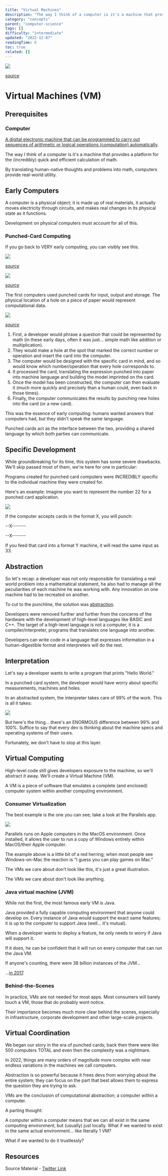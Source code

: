 ```yaml
---
title: "Virtual Machines"
description: "The way I think of a computer is it's a machine that provides a platform for the (incredibly) quick and efficient calculation of math."
category: "concepts"
parent: "computer-science"
tags: []
difficulty: "intermediate"
updated: "2022-12-07"
readingTime: 6
toc: true
related: []
---
```


![](/images/virtual-machine-banner.png)

[*source*](https://yasirurandika.medium.com/virtual-machines-937c99156ca5)

# Virtual Machines (VM)

## Prerequisites

### Computer

[A digital electronic machine that can be programmed to carry out sequences of arithmetic or logical operations (computation) automatically](https://en.wikipedia.org/wiki/Computer). 

The way I think of a computer is it's a machine that provides a platform for the (incredibly) quick and efficient calculation of math. 

By translating human-native thoughts and problems into math, computers provide real-world utility.

## Early Computers

A computer is a physical object; it is made up of real materials, it actually moves electricity through circuits, and makes real changes in its physical state as it functions. 

Development on physical computers must account for all of this.

### Punched-Card Computing

If you go back to VERY early computing, you can visibly see this. 

![](/images/virtual-machine-punch-card-1.jpeg)

[*source*](https://www.alamy.com/stock-photo/computer-punch-cards.html?sortBy=relevant)

![](/images/virtual-machine-punch-card-2.jpeg)

[*source*](https://www.computerhistory.org/revolution/memory-storage/8/326/924)

The first computers used punched cards for input, output and storage. The physical location of a hole on a piece of paper would represent computational data.

![](/images/virtual-machine-punch-card-3.jpeg)

[*source*](https://commons.wikimedia.org/wiki/File:Used_Punchcard_\(5151286161\).jpg)

1.  First, a developer would phrase a question that could be represented by math (in these early days, often it was just... simple math like addition or multiplication).
2.  They would make a hole at the spot that marked the correct number or operation and insert the card into the computer.
3.  The computer would be designed with the specific card in mind, and so would know which number/operation that every hole corresponds to.
4.  It processed the card, translating the expression punched into paper into machine language and building the model imprinted on the card.
5.  Once the model has been constructed, the computer can then evaluate it (much more quickly and precisely than a human could, even back in those times).
6.  Finally, the computer communicates the results by punching new holes into the card (or a new card).

This was the essence of early computing: humans wanted answers that computers had, but they didn't speak the same language. 

Punched cards act as the interface between the two, providing a shared language by which both parties can communicate.

## Specific Development

While groundbreaking for its time, this system has some severe drawbacks. We'll skip passed most of them, we're here for one in particular: 

Programs created for punched card computers were INCREDIBLY specific to the individual machine they were created for.

Here's an example: Imagine you want to represent the number 22 for a punched card application. 

![](/images/virtual-machine-punch-card-4.png)

If the computer accepts cards in the format X, you will punch: 

\--X------- 

\--X------- 

If you feed that card into a format Y machine, it will read the same input as 33.

## Abstraction

So let's recap: a developer was not only responsible for translating a real world problem into a mathematical statement, he also had to manage all the peculiarities of each machine he was working with. Any innovation on one machine had to be recreated on another.

To cut to the punchline, the solution was [abstraction](/concepts/abstraction). 

Developers were removed further and further from the concerns of the hardware with the development of high-level languages like BASIC and C++. The target of a high-level language is not a computer, it is a compiler/interpreter, programs that translates one language into another. 

Developers can write code in a language that expresses information in a human-digestible format and interpreters will do the rest.

## Interpretation

Let's say a developer wants to write a program that prints "Hello World." 

In a punched card system, the developer would have worry about specific measurements, machines and holes. 

In an abstracted system, the interpreter takes care of 99% of the work. This is all it takes:

![](/images/virtual-machine-punch-card-5.png)

But here's the thing... there's an ENORMOUS difference between 99% and 100%. Suffice to say that every dev is thinking about the machine specs and operating systems of their users. 

Fortunately, we don't have to stop at this layer.

## Virtual Computing

High-level code still gives developers exposure to the machine, so we'll abstract it away. We'll create a Virtual Machine (VM). 

A VM is a piece of software that emulates a complete (and enclosed) computer system within another computing environment.

### Consumer Virtualization 

The best example is the one you can see; take a look at the Parallels app. 

![](/images/virtual-machine-punch-card-6.jpeg)

Parallels runs on Apple computers in the MacOS environment. Once installed, it allows the user to run a copy of Windows entirely within MacOS/their Apple computer.

The example above is a little bit of a red herring; when most people see Windows-on-Mac the reaction is "I guess you can play games on Mac." 

The VMs we care about don't look like this, it's just a great illustration. 

The VMs we care about don't look like anything.

### Java virtual machine (JVM)

While not the first, the most famous early VM is Java. 

Java provided a fully capable computing environment that anyone could develop on. Every instance of Java would support the exact same features; it is up to the computer to support Java (well... it's mutual).

When a developer wants to deploy a feature, he only needs to worry if Java will support it. 

If it does, he can be confident that it will run on every computer that can run the Java VM.

If anyone's counting, there were 38 billion instances of the JVM...

...[in 2017](https://www.oracle.com/java/moved-by-java/timeline/).

### Behind-the-Scenes

In practice, VMs are not needed for most apps. Most consumers will barely touch a VM, those that do probably wont notice. 

Their importance becomes much more clear behind the scenes, especially in infrastructure, corporate development and other large-scale projects.

## Virtual Coordination

We began our story in the era of punched cards; back then there were like 500 computers TOTAL and even then the complexity was a nightmare. 

In 2022, things are many orders of magnitude more complex with near endless variations in the machines we call computers.

Abstraction is so powerful because it frees devs from worrying about the entire system; they can focus on the part that best allows them to express the question they are trying to ask. 

VMs are the conclusion of computational abstraction; a computer within a computer.

A parting thought: 

A computer within a computer means that we can all exist in the same computing environment, but (usually) just locally. What if we wanted to exist in the same actual environment... like literally 1 VM? 

What if we wanted to do it trustlessly?

## Resources

Source Material - [Twitter Link](https://twitter.com/logarithmicrex/status/1574208089661747200)

